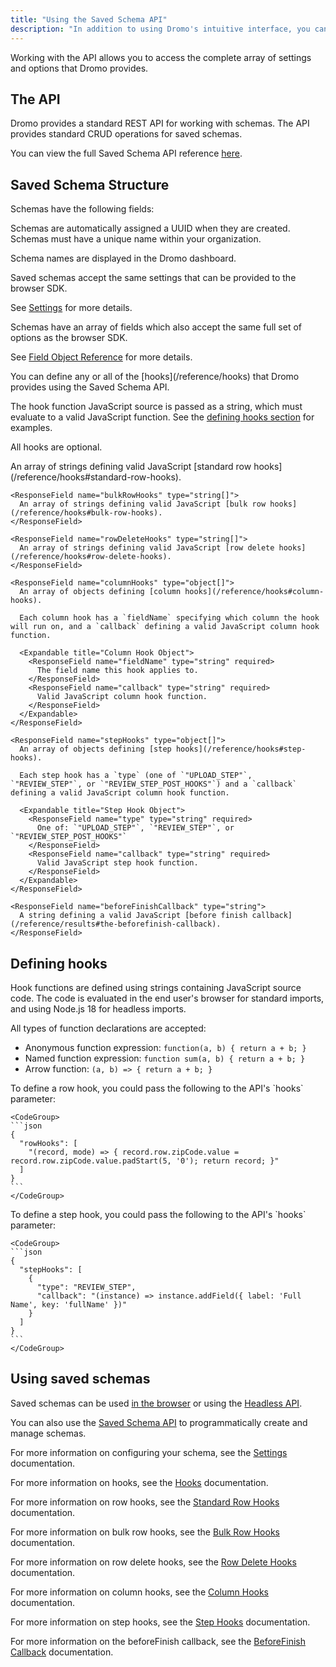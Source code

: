 ```yaml
---
title: "Using the Saved Schema API"
description: "In addition to using Dromo's intuitive interface, you can also create, edit and delete saved schemas directly via API."
---
```


Working with the API allows you to access the complete array of settings and options that Dromo provides.

## The API

Dromo provides a standard REST API for working with schemas. The API provides standard CRUD operations for saved schemas.

You can view the full Saved Schema API reference [here](/api-reference/import-schemas).

## Saved Schema Structure

Schemas have the following fields:

<ResponseField name="id" type="string">
  Schemas are automatically assigned a UUID when they are created.
</ResponseField>

<ResponseField name="name" type="string" required>
  Schemas must have a unique name within your organization.

  Schema names are displayed in the Dromo dashboard.
</ResponseField>

<ResponseField name="settings" type="Settings" required>
  Saved schemas accept the same settings that can be provided to the browser SDK.

  See [Settings](/reference/settings/settings) for more details.
</ResponseField>

<ResponseField name="fields" type="Field[]" required>
  Schemas have an array of fields which also accept the same full set of options as the browser SDK.

  See [Field Object Reference](/fields#field-object-reference) for more details.
</ResponseField>

<ResponseField name="hooks" type="object">
  You can define any or all of the [hooks](/reference/hooks) that Dromo provides using the Saved Schema API.

  The hook function JavaScript source is passed as a string, which must evaluate to a valid JavaScript function. See the [defining hooks section](#defining-hooks) for examples.

  All hooks are optional.

  <Expandable title="Hook Properties">
    <ResponseField name="rowHooks" type="string[]">
      An array of strings defining valid JavaScript [standard row hooks](/reference/hooks#standard-row-hooks).
    </ResponseField>

    <ResponseField name="bulkRowHooks" type="string[]">
      An array of strings defining valid JavaScript [bulk row hooks](/reference/hooks#bulk-row-hooks).
    </ResponseField>

    <ResponseField name="rowDeleteHooks" type="string[]">
      An array of strings defining valid JavaScript [row delete hooks](/reference/hooks#row-delete-hooks).
    </ResponseField>

    <ResponseField name="columnHooks" type="object[]">
      An array of objects defining [column hooks](/reference/hooks#column-hooks).

      Each column hook has a `fieldName` specifying which column the hook will run on, and a `callback` defining a valid JavaScript column hook function.

      <Expandable title="Column Hook Object">
        <ResponseField name="fieldName" type="string" required>
          The field name this hook applies to.
        </ResponseField>
        <ResponseField name="callback" type="string" required>
          Valid JavaScript column hook function.
        </ResponseField>
      </Expandable>
    </ResponseField>

    <ResponseField name="stepHooks" type="object[]">
      An array of objects defining [step hooks](/reference/hooks#step-hooks).

      Each step hook has a `type` (one of `"UPLOAD_STEP"`, `"REVIEW_STEP"`, or `"REVIEW_STEP_POST_HOOKS"`) and a `callback` defining a valid JavaScript column hook function.

      <Expandable title="Step Hook Object">
        <ResponseField name="type" type="string" required>
          One of: `"UPLOAD_STEP"`, `"REVIEW_STEP"`, or `"REVIEW_STEP_POST_HOOKS"`
        </ResponseField>
        <ResponseField name="callback" type="string" required>
          Valid JavaScript step hook function.
        </ResponseField>
      </Expandable>
    </ResponseField>

    <ResponseField name="beforeFinishCallback" type="string">
      A string defining a valid JavaScript [before finish callback](/reference/results#the-beforefinish-callback).
    </ResponseField>
  </Expandable>
</ResponseField>

## Defining hooks

Hook functions are defined using strings containing JavaScript source code. The code is evaluated in the end user's browser for standard imports, and using Node.js 18 for headless imports.

All types of function declarations are accepted:

- Anonymous function expression: `function(a, b) { return a + b; }`
- Named function expression: `function sum(a, b) { return a + b; }`
- Arrow function: `(a, b) => { return a + b; }`

<AccordionGroup>
  <Accordion title="Row hook example">
    To define a row hook, you could pass the following to the API's `hooks` parameter:

    <CodeGroup>
    ```json
    {
      "rowHooks": [
        "(record, mode) => { record.row.zipCode.value = record.row.zipCode.value.padStart(5, '0'); return record; }"
      ]
    }
    ```
    </CodeGroup>
  </Accordion>

  <Accordion title="Step hook example">
    To define a step hook, you could pass the following to the API's `hooks` parameter:

    <CodeGroup>
    ```json
    {
      "stepHooks": [
        {
          "type": "REVIEW_STEP",
          "callback": "(instance) => instance.addField({ label: 'Full Name', key: 'fullName' })"
        }
      ]
    }
    ```
    </CodeGroup>
  </Accordion>
</AccordionGroup>

## Using saved schemas

Saved schemas can be used [in the browser](/guides/schema-builder) or using the [Headless API](/getting-started/headless).

You can also use the [Saved Schema API](/api-reference/import-schemas) to programmatically create and manage schemas.

For more information on configuring your schema, see the [Settings](/reference/settings/settings) documentation.

For more information on hooks, see the [Hooks](/reference/hooks) documentation.

For more information on row hooks, see the [Standard Row Hooks](/reference/hooks#standard-row-hooks) documentation.

For more information on bulk row hooks, see the [Bulk Row Hooks](/reference/hooks#bulk-row-hooks) documentation.

For more information on row delete hooks, see the [Row Delete Hooks](/reference/hooks#row-delete-hooks) documentation.

For more information on column hooks, see the [Column Hooks](/reference/hooks#column-hooks) documentation.

For more information on step hooks, see the [Step Hooks](/reference/hooks#step-hooks) documentation.

For more information on the beforeFinish callback, see the [BeforeFinish Callback](/reference/results#the-beforefinish-callback) documentation.
